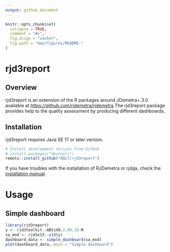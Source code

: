 ```yaml
---
output: github_document
---
```


<!-- README.md is generated from README.Rmd. Please edit that file -->

```r
knitr::opts_chunk$set(
  collapse = TRUE,
  comment = "#>",
  fig.align = "center",
  fig.path = "man/figures/README-"
)
```


# rjd3report  
<!-- <img src="man/figures/logo.png" align="right" /> -->

<!-- [![R-CMD-check](https://github.com/AQLT/rjdqa/workflows/R-CMD-check/badge.svg)](https://github.com/AQLT/rjdqa/actions) -->
<!-- [![CRAN_Status_Badge](http://www.r-pkg.org/badges/version/rjdqa)](https://cran.r-project.org/package=rjdqa) -->
<!-- [![CRAN last release](http://www.r-pkg.org/badges/last-release/rjdqa)](https://cran.r-project.org/package=rjdqa) -->
<!-- [![CRAN monthly downloads](http://cranlogs.r-pkg.org/badges/rjdqa?color=lightgrey)](https://cran.r-project.org/package=rjdqa) -->
<!-- [![CRAN downloads](http://cranlogs.r-pkg.org/badges/grand-total/rjdqa?color=lightgrey)](https://cran.r-project.org/package=rjdqa) -->

## Overview

rjd3report is an extension of the R packages around JDemetra+ 3.0 available at <https://github.com/rjdemetra/rjdemetra>
The rjd3report package provides help to the quality assessment by producing different dashboards.

## Installation

rjd3report requires Java SE 17 or later version.

```r
# Install development version from GitHub
# install.packages("devtools")
remots::install_github("AQLT/rjd3report")
```

If you have troubles with the installation of RJDemetra or rjdqa, check the [installation manual](https://github.com/jdemetra/rjdemetra/wiki/Installation-manual).


# Usage

<!-- ## Create Statistics Canada dashboard -->

<!-- The function `sa_dashboard()` reproduces Statistics Canada dashboard. -->
<!-- See : -->

<!-- KIRCHNER R., LADIRAY D., MAZZI G. L. (2018), "Quality Measures and Reporting for Seasonal Adjustment", edited by G. L. Mazzi, co-edited by D. Ladiray, European Union, Luxembourg. <https://ec.europa.eu/eurostat/web/products-manuals-and-guidelines/-/KS-GQ-18-001> -->

<!-- MATTHEWS S. (2016), "Quality Assurance of Seasonal Adjustment for a Large System of Time Series", 36th International Symposium on Forecasting Santander, Spain. -->


<!-- ```{r stat_cana_dash, fig.height = 8, fig.width = 10} -->
<!-- library(RJDemetra) -->
<!-- library(rjdqa) -->
<!-- sa_model <- x13(ipi_c_eu[, "FR"], "RSA5c") -->
<!-- dashboard_data <- sa_dashboard(sa_model) -->
<!-- plot(dashboard_data, main = "Statistics Canada dashboard", -->
<!--      subtitle = "SA with X13") -->
<!-- ``` -->

## Simple dashboard

```r
library(rjd3report)
y <- rjd3toolkit::ABS$X0.2.09.10.M
sa_mod <- rjd3x13::x13(y)
dashboard_data <- simple_dashboard(sa_mod)
plot(dashboard_data, main = "Simple dashboard")
```

